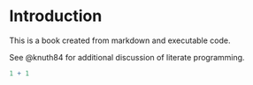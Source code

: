# Introduction {#sec-introduction}

This is a book created from markdown and executable code.

See @knuth84 for additional discussion of literate programming.

```r
1 + 1
```
